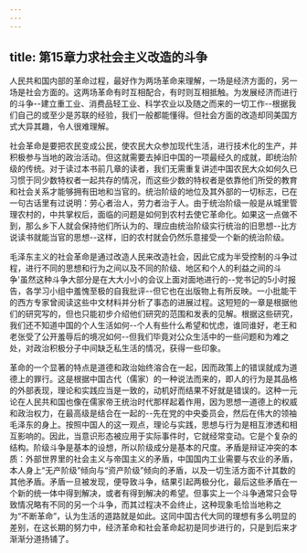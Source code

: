```yaml
---
---
---
```

title: 第15章力求社会主义改造的斗争
---




人民共和国内部的革命过程，最好作为两场革命来理解，一场是经济方面的，另一场是社会方面的。这两场革命有时互相配合，有时则互相抵触。为发展经济而进行的斗争--建立重工业、消费品轻工业、科学农业以及随之而来的一切工作--根据我们自己的或至少是苏联的经验，我们一般都能懂得。但社会方面的改造却同美国方式大异其趣，令人很难理解。

社会革命是要把农民变成公民，使农民大众参加现代生活，进行技术化的生产，并积极参与当地的政治活动。但这就需要去掉旧中国的一项最经久的成就，即统治阶级的传统。对于读过本书前几章的读者，我们无需重复讲述中国农民大众如何久已习惯于同少数特权者一起共存的情况，而这些少数的特权者是依靠他们所受的教育和社会关系才能够拥有田地和当官的。统治阶级的地位及其外部的一切标志，已在一句古话里有过说明：劳心者治人，劳力者治于人。由于统治阶级一般是从城里管理农村的，中共掌权后，面临的问题是如何到农村去使它革命化。如果这一点做不到，那么乡下人就会保持他们所认为的、理应由统治阶级实行统治的旧思想--比方说读书就能当官的思想--这样，旧的农村就会仍然乐意接受一个新的统治阶级。

毛泽东主义的社会革命是通过改造人民来改造社会，因此它成为半受控制的斗争过程，进行不同的思想和行为之间以及不同的阶级、地区和个人的利益之间的斗争'虽然这种斗争大部分是在大大小小的会议上面对面地进行的--党书记的5小时报告，各学习小组中羞愧至极的自我批评--但它也在出版物上有所反映。一小批能干的西方专家曾阅读这些中文材料并分析了事态的进展过程。这短短的一章是根据他们的研究写的，但也只能初步介绍他们研究的范围和发表的见解。根据这些研究，我们还不知道中国的个人生活如何--个人有些什么希望和忧虑，谁同谁好，老王和老张受了公开羞辱后的境况如何--但我们毕竟对公众生活中的一些问题和为难之处，对政治积极分子中间缺乏私生活的情况，获得一些印象。

革命的一个显著的特点是道德和政治始终溶合在一起，因而政策上的错误就成为道德上的罪行。这是根据中国古代（儒家）的一种说法而来的，即人的行为是其品格的外部表现，理论和实践应当是一致的，动机好而结果不好就是错误的。这种一元论在人民共和国也像在儒家帝王统治时代那样起着作用，因为思想一道德上的权威和政治权力，在最高级是结合在一起的--先在党的中央委员会，然后在伟大的领袖毛泽东的身上。按照中国人的这一观点，理论与实践，思想与行为是相互渗透和相互影响的。因此，当意识形态被应用于实际事件时，它就经常变动。它是个复杂的结构。阶级斗争是基本的设想，所以阶级成分是基本的尺度。矛盾是辩证冲突的本质：外部世界里的社会主义与帝国主义的矛盾，中国国内工业需要与农业的矛盾，本人身上“无产阶级”倾向与“资产阶级”倾向的矛盾，以及一切生活方面不计其数的其他矛盾。矛盾一旦被发现，便导致斗争，结果引起两极分化，最后这些矛盾在一个新的统一体中得到解决，或者有得到解决的希望。但事实上一个斗争通常只会导致情况略有不同的另一个斗争，而其过程决不会终止，这种现象毛恰当地称之为“不断革命”，认为生活的道路就是如此。这同中国古代大同的理想有多么明显的差别，在这长期的努力中，经济革命和社会革命起初是同步进行的，只是到后来才渐渐分道扬铺了。